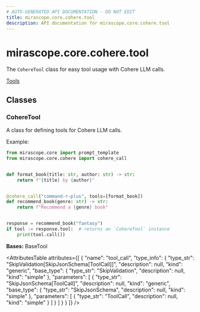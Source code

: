 ```yaml
---
# AUTO-GENERATED API DOCUMENTATION - DO NOT EDIT
title: mirascope.core.cohere.tool
description: API documentation for mirascope.core.cohere.tool
---
```


# mirascope.core.cohere.tool

<ApiType type="Module" />

The `CohereTool` class for easy tool usage with Cohere LLM calls.

<Info title="Usage">

[Tools](/docs/mirascope/learn/tools)

</Info>

## Classes

### CohereTool

<ApiType type="Class" />

A class for defining tools for Cohere LLM calls.

Example:

```python
from mirascope.core import prompt_template
from mirascope.core.cohere import cohere_call


def format_book(title: str, author: str) -> str:
    return f"{title} by {author}"


@cohere_call("command-r-plus", tools=[format_book])
def recommend_book(genre: str) -> str:
    return f"Recommend a {genre} book"


response = recommend_book("fantasy")
if tool := response.tool:  # returns an `CohereTool` instance
    print(tool.call())
```

**Bases:** BaseTool

<AttributesTable
  attributes={[
  {
    "name": "tool_call",
    "type_info": {
      "type_str": "SkipValidation[SkipJsonSchema[ToolCall]]",
      "description": null,
      "kind": "generic",
      "base_type": {
        "type_str": "SkipValidation",
        "description": null,
        "kind": "simple"
      },
      "parameters": [
        {
          "type_str": "SkipJsonSchema[ToolCall]",
          "description": null,
          "kind": "generic",
          "base_type": {
            "type_str": "SkipJsonSchema",
            "description": null,
            "kind": "simple"
          },
          "parameters": [
            {
              "type_str": "ToolCall",
              "description": null,
              "kind": "simple"
            }
          ]
        }
      ]
    }
  }
]}
/>



